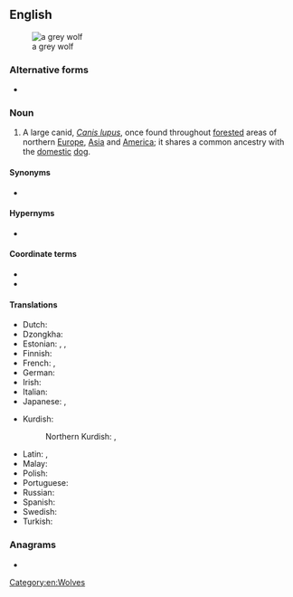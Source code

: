 ==English==
{{wikipedia}}
[[File:Canis lupus lupus prague zoo.jpg|thumb|a grey wolf]]

===Alternative forms===
* {{alter|en|gray wolf||US}}

===Noun===
{{en-noun|grey wolves}}

# A large canid, ''[[Canis lupus]]'', once found throughout [[forested]] areas of northern [[Europe]], [[Asia]] and [[America]]; it shares a common ancestry with the [[domestic]] [[dog]].

====Synonyms====
* {{l|en|timber wolf}}

====Hypernyms====
* {{l|en|wolf}}

====Coordinate terms====
* {{l|en|eastern wolf}}
* {{l|en|red wolf}}

====Translations====
{{trans-top|a large grey wolf (''[[Canis lupus]]''}}
* Dutch: {{t+|nl|wolf|m}}
* Dzongkha: {{t-needed|dz}}
* Estonian: {{t+|et|hunt}}, {{t|et|hall hunt}}, {{t+|et|susi}}
* Finnish: {{t+|fi|susi}}
* French: {{t|fr|loup commun|m}}, {{t+|fr|loup}}
* German: {{t+|de|Wolf|m}}
* Irish: {{t|ga|faolchú liath|m}}
* Italian: {{t+|it|lupo|m}}
* Japanese: {{t+|ja|タイリクオオカミ|tr=tairiku ōkami}}, {{t+|ja|ハイイロオオカミ|tr=haiiro ōkami}}
{{trans-mid}}
* Kurdish:
*: Northern Kurdish: {{t+|kmr|gur}}, {{t+|kmr|gurg}}
* Latin: {{t+|la|lupus}}, {{t|la|Canis lupus|m}}
* Malay: {{t|ms|serigala kelabu}}
* Polish: {{t+|pl|wilk szary|m}}
* Portuguese: {{t|pt|lobo cinzento|m}}
* Russian: {{t+|ru|волк|m}}
* Spanish: {{t+|es|lobo|m}}
* Swedish: {{t+|sv|varg|c}}
* Turkish: {{t|tr|boz kurt}}
{{trans-bottom}}

===Anagrams===
* {{anagrams|en|a=efglorwy|wolf-grey}}

[[Category:en:Wolves]]